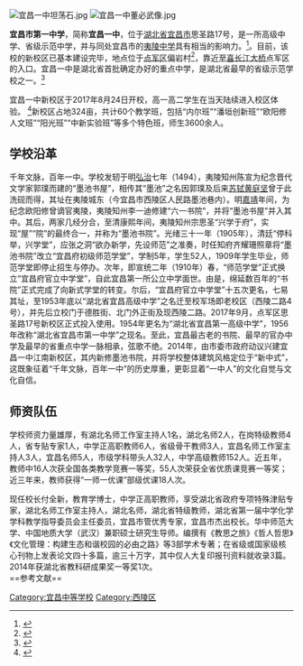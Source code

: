 {{coord|30.70684|111.23669|display=title}}
{{Infobox school
| name = 宜昌市第一中学
| other_name = 宜昌一中
| logo = [[Image:Ycyzlogo.gif|center]]
| image = Yichang No.1 Senior High School teaching building.jpg
| caption = 教学楼
| motto = 尊贤、励志、崇实、求新
| established = 1910年
| closed = 
| type = 
| language = 
| religion = 
| affiliation = 
| IMC = 
| legal_person = 
| district = [[点军区|点军区]]
| grades = 
| founder = 
| president = 
| principal = 付全新
| vice_principal = 李大海、闫明、刘克诚
| assistant_principal = 
| secretary = 
| dean = 
| director = 
| college = 
| house = 
| su = 
| sc = 
| cs = 
| cc = 
| faculty = 
| staff = 
| students = 
| area = 
| athletics = 
| conference = 
| tree = 
| colors = <span style="background:#771B53; border:1px solid #ccc; color:#fff; padding:2px 25px;">紫</span>
| mascot = 
| magazine = 
| free_label = 
| free_text = 
| free_label2 = 
| free_text2 = 
| free_label3 = 
| free_text3 = 
| free_label4 = 
| free_text4 = 
| free_label5 = 
| free_text5 = 
| telephone = 0717-6269159
| fax = 
| address = 湖北省宜昌市思圣路17号
| location = 
| website = https://www.ycyz.com
}}[[File:宜昌一中坦荡石.jpg|thumb]]
[[File:宜昌一中董必武像.jpg|thumb]]

'''宜昌市第一中学'''，简称'''宜昌一中'''，位于[[湖北省|湖北省]][[宜昌市|宜昌市]]思圣路17号，是一所高级中学、省级示范中学，并与同处宜昌市的[[夷陵中学|夷陵中学]]具有相当的影响力。<ref>{{cite web|title=湖北省宜昌市第一中学联系方式|publisher=湖北省宜昌市第一中学|accessdate=2017-07-07|location=宜昌|language=zh-hans|archive-url=https://web.archive.org/web/20170707094109/http://www.ycyz.com/1024ShowArticle.asp?ArticleID=7303|url=http://www.ycyz.com/1024ShowArticle.asp?ArticleID=7303|archive-date=2017-07-07|dead-url=yes}}</ref>。目前，该校的新校区已基本建设完毕，地点位于[[点军区|点军区]]偏岩村<ref>{{cite web|author1=三峡商报|title=宜昌市一中点军新校区年底开工 2016年7月建成|url=http://hb.qq.com/a/20140904/014641.htm|publisher=腾讯网|accessdate=2016-02-24|date=2014-09-04|archive-date=2016-03-09|archive-url=https://web.archive.org/web/20160309163736/http://hb.qq.com/a/20140904/014641.htm|dead-url=no}}</ref>，靠近[[至喜长江大桥|至喜长江大桥]]点军区的入口。宜昌一中是湖北省首批确定办好的重点中学，是湖北省最早的省级示范学校之一。<ref name="一中简介">{{cite web|title=宜昌市第一中学简介|url=https://www.ycyz.com/Home/Index/look/id/7266|publisher=宜昌市第一中学|accessdate=2016-02-24|archive-url=https://web.archive.org/web/20160304025220/http://www.ycyz.com/1024ShowArticle.asp?ArticleID=7266|archive-date=2016-03-04|dead-url=yes}}</ref>

宜昌一中新校区于2017年8月24日开校，高一高二学生在当天陆续进入校区体验。
<ref name="梦想，在宜学之城拔节生长">{{cite web|title=梦想，在宜学之城拔节生长|url=http://www.cn3x.com.cn/yichang/2017/1011/80941.html|publisher=三峡日报|accessdate=2017-10-11|archive-url=https://web.archive.org/web/20171018191141/http://www.cn3x.com.cn/yichang/2017/1011/80941.html|archive-date=2017-10-18|dead-url=yes}}</ref>新校区占地324亩，共计60个教学班，包括“内尔班”“潘垣创新班”“欧阳修人文班”“阳光班”“中新实验班”等多个特色班，师生3600余人。

== 学校沿革 ==
千年文脉，百年一中。学校发轫于明[[弘治|弘治]]七年（1494），夷陵知州陈宣为纪念晋代文学家郭璞而建的“墨池书屋”，相传其“墨池”之名因郭璞及后来[[苏轼|苏轼]][[黄庭坚|黄庭坚]]曾于此洗砚而得，其址在夷陵城东（今宜昌市西陵区人民路墨池巷内）。明[[嘉靖|嘉靖]]年间，为纪念欧阳修曾谪官夷陵，夷陵知州李一迪修建“六一书院”，并将“墨池书屋”并入其中。其后，两家几经分合，至清康熙年间，夷陵知州宗思圣“兴学于府”，实现“屋”“院”的最终合一，并称为“墨池书院”。光绪三十一年（1905年），清廷“停科举，兴学堂”，应张之洞“欲办新学，先设师范”之准奏，时任知府齐耀珊照章将“墨池书院”改立“宜昌府初级师范学堂”，学制5年，学生52人，1909年学生毕业，师范学堂即停止招生与停办。次年，即宣统二年（1910年）春，“师范学堂”正式换立“宜昌府官立中学堂”，自此宜昌第一所公立中学面世。由是，绵延数百年的“书院”正式完成了向新式学堂的转变。尔后，“宜昌府官立中学堂”十五次更名，七易其址，至1953年底以“湖北省宜昌高级中学”之名迁至校军场即老校区（西陵二路4号），并先后立校门于德胜街、北门外正街及现西陵二路。2017年9月，点军区思圣路17号新校区正式投入使用。1954年更名为“湖北省宜昌第一高级中学”，1956年改称“湖北省宜昌市第一中学”之现名。至此，宜昌最古老的书院、最早的官办中学及最早的省重点中学一脉相承，弦歌不绝。2014年，由市委市政府动议兴建宜昌一中江南新校区，其内新修墨池书院，并将学校整体建筑风格定位于“新中式”，这既象征着“千年文脉，百年一中”的历史厚重，更彰显着“一中人”的文化自觉与文化自信。

== 师资队伍 ==
学校师资力量雄厚，有湖北名师工作室主持人1名，湖北名师2人，在岗特级教师4人，省专贴专家1人，中学正高职教师6人，省级骨干教师3人，宜昌名师工作室主持人3人，宜昌名师5人，市级学科带头人32人，中学高级教师152人。近五年，教师中16人次获全国各类教学竞赛一等奖，55人次荣获全省优质课竞赛一等奖；近三年来，教师获得“一师一优课”部级优课18人次。

现任校长付全新，教育学博士，中学正高职教师，享受湖北省政府专项特殊津贴专家，湖北名师工作室主持人，湖北名师，湖北省特级教师，湖北省第一届中学化学学科教学指导委员会主任委员，宜昌市管优秀专家，宜昌市杰出校长。华中师范大学、中国地质大学（武汉）兼职硕士研究生导师。编撰有《教思之旅》《哲人哲思》《文化管理：构建生态和谐校园的必由之路》等3部学术专著；在省级或国家级核心刊物上发表论文四十多篇，逾三十万字，其中仅人大复印报刊资料就收录3篇。2014年获湖北省教科研成果奖一等奖1次。
<br />
==参考文献==
{{reflist}}
{{湖北省示范中学}}
[[Category:宜昌中等学校|Category:宜昌中等学校]]
[[Category:西陵区|Category:西陵区]]
